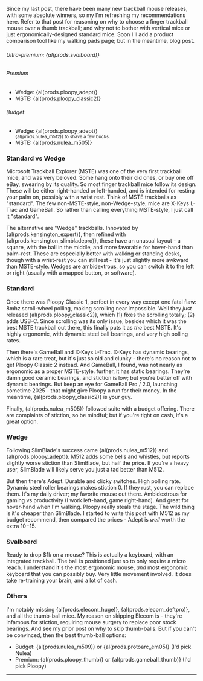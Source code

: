 
Since my <Link reloadDocument to="/blog/20240110-ergo-mouse-keyboard">last post</Link>, there have been many new trackball mouse releases, with some absolute winners, so my I'm refreshing my recommendations here. Refer to that post for reasoning on why to choose a finger trackball mouse over a thumb trackball; and why not to bother with vertical mice or just ergonomically-designed standard mice. Soon I'll add a product comparison tool like my <Link to="/walk">walking pads</Link> page; but in the meantime, blog post.


<TLDR>
  <h6>Ultra-premium: {al(prods.svalboard)}</h6>
  <div>
    <h6>Premium</h6>
    <ul>
      <li>Wedge: {al(prods.ploopy_adept)}</li>
      <li>MSTE: {al(prods.ploopy_classic2)}</li>
    </ul>
  </div>
  <div>
    <h6>Budget</h6>
    <ul>
      <li>
        <div>Wedge: {al(prods.ploopy_adept)}</div>
        <div className="ms-2">
          <small className="text-muted">{al(prods.nulea_m512)} to shave a few bucks.</small>
        </div>
      </li>
      <li>MSTE: {al(prods.nulea_m505)}</li>
    </ul>
  </div>
</TLDR>

### Standard vs Wedge
Microsoft Trackball Explorer (MSTE) was one of the very first trackball mice, and was very beloved. Some hang onto their old ones, or buy one off eBay, swearing by its quality. So most finger trackball mice follow its design. These will be either right-handed or left-handed, and is intended for resting your palm on, possibly with a wrist rest. Think of MSTE trackballs as "standard". The few non-MSTE-style, non-Wedge-style, mice are X-Keys L-Trac and GameBall. So rather than calling everything MSTE-style, I just call it "standard".

The alternative are "Wedge" trackballs. Innovated by {al(prods.kensington_expert)}, then refined with {al(prods.kensington_slimbladepro)}, these have an unusual layout - a square, with the ball in the middle, and more favorable for hover-hand than palm-rest. These are especially better with walking or standing desks, though with a wrist-rest you can still rest - it's just slightly more awkward than MSTE-style. Wedges are ambidextrous, so you can switch it to the left or right (usually with a mapped button, or software).

### Standard
Once there was Ploopy Classic 1, perfect in every way except one fatal flaw: 8mhz scroll-wheel polling, making scrolling near impossible. Well they *just* released {al(prods.ploopy_classic2)}, which (1) fixes the scrolling totally; (2) adds USB-C. Since scrolling was its only issue, besides which it was the best MSTE trackball out there, this finally puts it as *the* best MSTE. It's highly ergonomic, with dynamic steel ball bearings, and very high polling rates.

Then there's GameBall and X-Keys L-Trac. X-Keys has dynamic bearings, which is a rare treat, but it's just so old and clunky - there's no reason not to get Ploopy Classic 2 instead. And GameBall, I found, was not nearly as ergonomic as a proper MSTE-style. further, it has static bearings. They're damn good ceramic bearings, and stiction is low; but you're better off with dynamic bearings. But keep an eye for GameBall Pro / 2.0, launching sometime 2025 - that might give Ploopy a run for their money. In the meantime, {al(prods.ploopy_classic2)} is your guy.

Finally, {al(prods.nulea_m505)} followed suite with a budget offering. There are complaints of stiction, so be mindful; but if you're tight on cash, it's a great option.

### Wedge

Following SlimBlade's success came {al(prods.nulea_m512)} and {al(prods.ploopy_adept)}. M512 adds some bells and whistles, but reports slightly worse stiction than SlimBlade, but half the price. If you're a heavy user, SlimBlade will likely serve you just a tad better than M512.

But then there's Adept. Durable and clicky switches. High polling rate. Dynamic steel roller bearings makes stiction 0. If they rust, you can replace them. It's my daily driver; my favorite mouse out there. Ambidextrous for gaming vs productivity (I work left-hand, game right-hand). And great for hover-hand when I'm <Link to="/walk">walking</Link>. Ploopy really steals the stage. The wild thing is it's cheaper than SlimBlade. I started to write this post with M512 as my budget recommend, then compared the prices - Adept is *well* worth the extra $10-$15.

### Svalboard

Ready to drop $1k on a mouse? This is actually a keyboard, with an integrated trackball. The ball is positioned just so to only require a micro reach. I understand it's the most ergonomic mouse, *and* most ergonomic keyboard that you can possibly buy. Very little movement involved. It does take re-training your brain, and a lot of cash.

### Others

I'm notably missing {al(prods.elecom_huge)}, {al(prods.elecom_deftpro)}, and all the thumb-ball mice. My reason on skipping Elecom is - they're infamous for stiction, requiring mouse surgery to replace poor stock bearings. And see my <Link reloadDocument to="/blog/20240110-ergo-mouse-keyboard">prior post</Link> on why to skip thumb-balls. But if you can't be convinced, then the best thumb-ball options:
* Budget: {al(prods.nulea_m509)} or {al(prods.protoarc_em05)} (I'd pick Nulea)
* Premium: {al(prods.ploopy_thumb)} or {al(prods.gameball_thumb)} (I'd pick Ploopy)

---

<BattleStation />